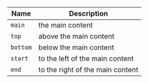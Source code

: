 | Name      | Description                               |
|-----------|-------------------------------------------|
| `main`    | the main content                          |
| `top`     | above the main content                    |
| `bottom`  | below the main content                    |
| `start`   | to the left of the main content           |
| `end`    | to the right of the main content           |
